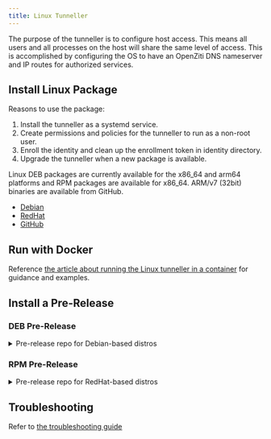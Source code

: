 ```yaml
---
title: Linux Tunneller
---
```



The purpose of the tunneller is to configure host access. This means all users and all processes on the host will share
the same level of access. This is accomplished by configuring the OS to have an OpenZiti DNS nameserver and IP routes
for authorized services.

## Install Linux Package

Reasons to use the package:

1. Install the tunneller as a systemd service.
1. Create permissions and policies for the tunneller to run as a non-root user.
1. Enroll the identity and clean up the enrollment token in identity directory.
1. Upgrade the tunneller when a new package is available.

Linux DEB packages are currently available for the x86_64 and arm64 platforms and RPM packages are available for x86_64.
ARM/v7 (32bit) binaries are available from GitHub.

- [Debian](./10-debian-package.mdx)
- [RedHat](./20-redhat-package.mdx)
- [GitHub](./30-manual-installation.mdx)

## Run with Docker

Reference [the article about running the Linux tunneller in a container](/reference/tunnelers/70-docker/readme.mdx) for guidance and
examples.

## Install a Pre-Release

### DEB Pre-Release

<Details>
<summary>Pre-release repo for Debian-based distros</summary>

You may use the following script to install the pre-release version of the tunneller for any supported Ubuntu LTS.

```text
UBUNTU_LTS=focal;

curl -sSLf https://get.openziti.io/tun/package-repos.gpg \
| sudo gpg --dearmor --output /usr/share/keyrings/openziti.gpg;
sudo chmod +r /usr/share/keyrings/openziti.gpg;

sudo tee /etc/apt/sources.list.d/ziti-edge-tunnel-testing.list >/dev/null <<EOF;
deb [signed-by=/usr/share/keyrings/openziti.gpg] https://packages.openziti.org/zitipax-openziti-deb-test ${UBUNTU_LTS} main
EOF

sudo apt update;
sudo apt install ziti-edge-tunnel;
ziti-edge-tunnel version;
```

</Details>

### RPM Pre-Release

<Details>
<summary>Pre-release repo for RedHat-based distros</summary>

```text
sudo tee /etc/yum.repos.d/ziti-edge-tunnel-testing.repo >/dev/null <<\EOF;
[OpenZitiTunnelTesting]
name=OpenZiti Tunnel Testing
baseurl=https://packages.openziti.org/zitipax-openziti-rpm-test/redhat$releasever/$basearch
enabled=1
gpgcheck=0
gpgkey=https://packages.openziti.org/zitipax-openziti-rpm-test/redhat$releasever/$basearch/repodata/repomd.xml.key
repo_gpgcheck=1
EOF

sudo dnf update;
sudo dnf install ziti-edge-tunnel;
ziti-edge-tunnel version;
```

</Details>

## Troubleshooting

Refer to [the troubleshooting guide](./50-linux-tunnel-troubleshooting.mdx)
